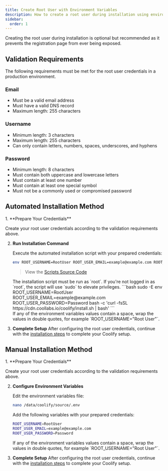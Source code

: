 ```yaml
---
title: Create Root User with Environment Variables
description: How to create a root user during installation using environment variables
sidebar:
  order: 1
---
```



Creating the root user during installation is optional but recommended as it prevents the registration page from ever being exposed.

## Validation Requirements

The following requirements must be met for the root user credentials in a production environment.

### Email
- Must be a valid email address
- Must have a valid DNS record
- Maximum length: 255 characters

### Username
- Minimum length: 3 characters
- Maximum length: 255 characters
- Can only contain letters, numbers, spaces, underscores, and hyphens

### Password
- Minimum length: 8 characters
- Must contain both uppercase and lowercase letters
- Must contain at least one number
- Must contain at least one special symbol
- Must not be a commonly used or compromised password

## Automated Installation Method

<Steps>
1. **Prepare Your Credentials**

   Create your root user credentials according to the validation requirements above.

2. **Run Installation Command**

   Execute the automated installation script with your prepared credentials:

   ```bash
   env ROOT_USERNAME=RootUser ROOT_USER_EMAIL=example@example.com ROOT_USER_PASSWORD=Password bash -c 'curl -fsSL https://cdn.coollabs.io/coolify/install.sh | bash'
   ```
    > View the [Scripts Source Code](https://github.com/coollabsio/coolify/blob/main/scripts/install.sh)

   <Aside type="note">
   The installation script must be run as `root`. If you're not logged in as `root`, the script will use `sudo` to elevate privileges.
   ```bash
   sudo -E env ROOT_USERNAME=RootUser ROOT_USER_EMAIL=example@example.com ROOT_USER_PASSWORD=Password bash -c 'curl -fsSL https://cdn.coollabs.io/coolify/install.sh | bash'
   ```
   </Aside>

   <Aside type="caution">
   If any of the environment variables values contain a space, wrap the values in double quotes, for example `ROOT_USERNAME="Root User"`.
   </Aside>
3. **Complete Setup**
   After configuring the root user credentials, continue with the [installation steps](/docs/installation#1-quick-installation-recommended) to complete your Coolify setup.

</Steps>

## Manual Installation Method

<Steps>
1. **Prepare Your Credentials**

   Create your root user credentials according to the validation requirements above.

2. **Configure Environment Variables**

   Edit the environment variables file:

   ```bash
   nano /data/coolify/source/.env
   ```

   Add the following variables with your prepared credentials:
   ```bash
   ROOT_USERNAME=RootUser
   ROOT_USER_EMAIL=example@example.com
   ROOT_USER_PASSWORD=Password
   ```

    <Aside type="caution">
    If any of the environment variables values contain a space, wrap the values in double quotes, for example `ROOT_USERNAME="Root User"`.
   </Aside>
3. **Complete Setup**
   After configuring the root user credentials, continue with the [installation steps](/docs/installation#2-manual-installation) to complete your Coolify setup.

</Steps>
